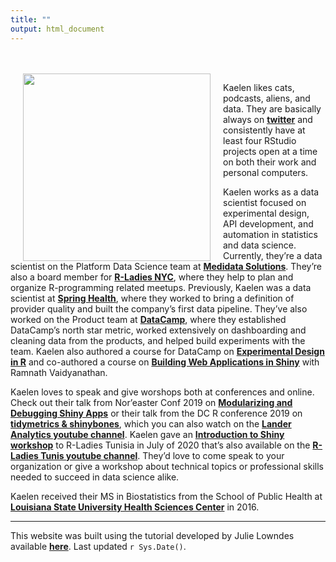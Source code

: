 ```yaml
---
title: ""
output: html_document
--- 
```

<br>
<br>
<img src="images/kaelen_red.jpg" align="left" height="300px" width="300px" hspace="20" />

Kaelen likes cats, podcasts, aliens, and data. They are basically always on [**twitter**](http://twitter.com/kaelen_medeiros) and consistently have at least four RStudio projects open at a time on both their work and personal computers. 

Kaelen works as a data scientist focused on experimental design, API development, and automation in statistics and data science. Currently, they're a data scientist on the Platform Data Science team at [**Medidata Solutions**](https://www.medidata.com/en/). They're also a board member for [**R-Ladies NYC**](https://www.rladiesnyc.org/), where they help to plan and organize R-programming related meetups. Previously, Kaelen was a data scientist at [**Spring Health**](https://www.springhealth.com/), where they worked to bring a definition of provider quality and built the company's first data pipeline. They've also worked on the Product team at [**DataCamp**](https://www.datacamp.com/home), where they established DataCamp's north star metric, worked extensively on dashboarding and cleaning data from the products, and helped build experiments with the team. Kaelen also authored a course for DataCamp on [**Experimental Design in R**](https://www.datacamp.com/courses/experimental-design-in-r) and co-authored a course on [**Building Web Applications in Shiny**](https://learn.datacamp.com/courses/building-web-applications-with-shiny-in-r) with Ramnath Vaidyanathan.

Kaelen loves to speak and give worshops both at conferences and online. Check out their talk from Nor'easter Conf 2019 on [**Modularizing and Debugging Shiny Apps**](https://github.com/klmedeiros/noreastr-2018-slides) or their talk from the DC R conference 2019 on [**tidymetrics & shinybones**](https://github.com/klmedeiros/dc-r-conf-2019), which you can also watch on the [**Lander Analytics youtube channel**](https://www.youtube.com/watch?v=BL5NBRxnl3E). Kaelen gave an [**Introduction to Shiny workshop**](https://github.com/klmedeiros/rladies-tunisia-july2020-intro-shiny) to R-Ladies Tunisia in July of 2020 that's also available on the [**R-Ladies Tunis youtube channel**](https://www.youtube.com/watch?v=6S4R8RhcV6I&list=PL3PpX4fNIhsPHgCfs1SiVZC6waqpBz8Co). They'd love to come speak to your organization or give a workshop about technical topics or professional skills needed to succeed in data science alike.

Kaelen received their MS in Biostatistics from the School of Public Health at [**Louisiana State University Health Sciences Center**](http://sph.lsuhsc.edu/) in 2016. <br>

----

This website was built using the tutorial developed by Julie Lowndes available  [**here**](https://jules32.github.io/rmarkdown-website-tutorial/index.html). Last updated `r Sys.Date()`.